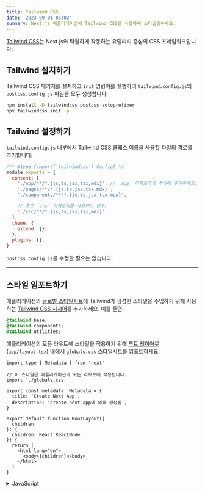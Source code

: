 ```yaml
---
title: Tailwind CSS
date: '2023-09-01 05:02'
summary: Next.js 애플리케이션에 Tailwind CSS를 사용하여 스타일링하세요.
---
```


<TOCInline toc={props.toc} asDisclosure />

[Tailwind CSS](https://tailwindcss.com/)는 Next.js와 탁월하게 작동하는 유틸리티 중심의 CSS 프레임워크입니다.

## Tailwind 설치하기

Tailwind CSS 패키지를 설치하고 `init` 명령어를 실행하여 `tailwind.config.js`와 `postcss.config.js` 파일을 모두 생성합니다:

```bash filename="터미널"
npm install -D tailwindcss postcss autoprefixer
npx tailwindcss init -p
```

## Tailwind 설정하기

`tailwind.config.js` 내부에서 Tailwind CSS 클래스 이름을 사용할 파일의 경로를 추가합니다:

```js filename="tailwind.config.js"
/** @type {import('tailwindcss').Config} */
module.exports = {
  content: [
    './app/**/*.{js,ts,jsx,tsx,mdx}', // `app` 디렉토리의 추가에 주의하세요.
    './pages/**/*.{js,ts,jsx,tsx,mdx}',
    './components/**/*.{js,ts,jsx,tsx,mdx}',

    // 혹은 `src` 디렉토리를 사용하는 경우:
    './src/**/*.{js,ts,jsx,tsx,mdx}',
  ],
  theme: {
    extend: {},
  },
  plugins: [],
}
```

`postcss.config.js`를 수정할 필요는 없습니다.


---
## 스타일 임포트하기

애플리케이션의 [글로벌 스타일시트](/docs/app/building-your-application/styling/css-modules#global-styles)에 Tailwind가 생성한 스타일을 주입하기 위해 사용하는 [Tailwind CSS 지시어](https://tailwindcss.com/docs/functions-and-directives#directives)를 추가하세요. 예를 들면:

```css filename="app/globals.css"
@tailwind base;
@tailwind components;
@tailwind utilities;
```

애플리케이션의 모든 라우트에 스타일을 적용하기 위해 [루트 레이아웃](/docs/app/building-your-application/routing/pages-and-layouts#root-layout-required) (`app/layout.tsx`) 내에서 `globals.css` 스타일시트를 임포트하세요.

```tsx filename="app/layout.tsx" switcher
import type { Metadata } from 'next'

// 이 스타일은 애플리케이션의 모든 라우트에 적용됩니다.
import './globals.css'

export const metadata: Metadata = {
  title: 'Create Next App',
  description: 'create next app에 의해 생성됨',
}

export default function RootLayout({
  children,
}: {
  children: React.ReactNode
}) {
  return (
    <html lang="en">
      <body>{children}</body>
    </html>
  )
}
```
<details>
    <summary>JavaScript</summary>
```jsx filename="app/layout.js" switcher
// 이 스타일은 애플리케이션의 모든 라우트에 적용됩니다.
import './globals.css'

export const metadata = {
  title: 'Create Next App',
  description: 'create next app에 의해 생성됨',
}

export default function RootLayout({ children }) {
  return (
    <html lang="en">
      <body>{children}</body>
    </html>
  )
}
```
</details>

## 클래스 사용하기

Tailwind CSS를 설치하고 글로벌 스타일을 추가한 후, 애플리케이션에서 Tailwind의 유틸리티 클래스를 사용할 수 있습니다.

```tsx filename="app/page.tsx" switcher
export default function Page() {
  return <h1 className="text-3xl font-bold underline">안녕, Next.js!</h1>
}
```
<details>
    <summary>JavaScript</summary>
```jsx filename="app/page.js" switcher
export default function Page() {
  return <h1 className="text-3xl font-bold underline">안녕, Next.js!</h1>
}
```
</details>

## Turbopack과 함께 사용하기

Next.js 13.1 버전부터, Tailwind CSS와 PostCSS는 [Turbopack](https://turbo.build/pack/docs/features/css#tailwind-css)과 함께 지원됩니다.
